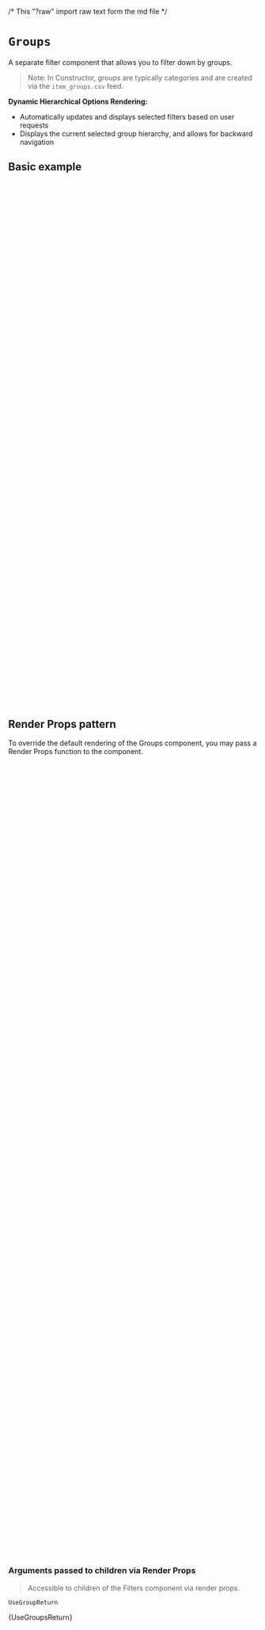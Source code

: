 /* This "?raw" import raw text form the md file */

<Meta of={GroupsStories} />

# `Groups`

A separate filter component that allows you to filter down by groups.

> Note: In Constructor, groups are typically categories and are created via the `item_groups.csv` feed.

**Dynamic Hierarchical Options Rendering:**

- Automatically updates and displays selected filters based on user requests
- Displays the current selected group hierarchy, and allows for backward navigation

<Canvas of={GroupsStories.Primary} />

## Basic example

```jsx
import { CioPlp, Groups } from '@constructor-io/constructorio-ui-plp';
import '@constructor-io/constructorio-ui-plp/styles.css';

const DEMO_API_KEY = 'key_M57QS8SMPdLdLx4x';

const DEMO_GROUPS = [
  {
    groupId: '1',
    displayName: 'All',
    count: 250,
    data: null,
    children: [
      {
        groupId: '11',
        displayName: 'Greeting Cards',
        count: 250,
        data: null,
        children: [
          {
            groupId: '111',
            displayName: 'Halloween Greeting Cards',
            count: 100,
            data: null,
            children: [],
            parents: [
              {
                displayName: 'All',
                groupId: '1',
              },
              {
                displayName: 'Greeting Cards',
                groupId: '11',
              },
            ],
          },
          {
            groupId: '112',
            displayName: 'Christmas Greeting Cards',
            count: 150,
            data: null,
            children: [],
            parents: [
              {
                displayName: 'All',
                groupId: '1',
              },
              {
                displayName: 'Greeting Cards',
                groupId: '11',
              },
            ],
          },
        ],
        parents: [
          {
            displayName: 'All',
            groupId: '1',
          },
        ],
      },
    ],
  },
];

export default function MyComponent() {
  return (
    <CioPlp apiKey={DEMO_API_KEY}>
      <Groups groups={DEMO_GROUPS} />
    </CioPlp>
  );
}
```

## Render Props pattern

To override the default rendering of the Groups component, you may pass a Render Props function to the component.

```jsx
import { CioPlp, Groups } from '@constructor-io/constructorio-ui-plp';
import '@constructor-io/constructorio-ui-plp/styles.css';

const DEMO_API_KEY = 'key_M57QS8SMPdLdLx4x';

const DEMO_GROUPS = [
  {
    groupId: '1',
    displayName: 'All',
    count: 250,
    data: null,
    children: [
      {
        groupId: '11',
        displayName: 'Greeting Cards',
        count: 250,
        data: null,
        children: [
          {
            groupId: '111',
            displayName: 'Halloween Greeting Cards',
            count: 100,
            data: null,
            children: [],
            parents: [
              {
                displayName: 'All',
                groupId: '1',
              },
              {
                displayName: 'Greeting Cards',
                groupId: '11',
              },
            ],
          },
          {
            groupId: '112',
            displayName: 'Christmas Greeting Cards',
            count: 150,
            data: null,
            children: [],
            parents: [
              {
                displayName: 'All',
                groupId: '1',
              },
              {
                displayName: 'Greeting Cards',
                groupId: '11',
              },
            ],
          },
        ],
        parents: [
          {
            displayName: 'All',
            groupId: '1',
          },
        ],
      },
    ],
  },
];

function MyCustomGroups(props) {
  const {
    groupOptions,
    currentGroupId,
    currentPage,
    initialNumOptions,
    isShowAll,
    optionsToRender,
  } = props;

  const renderGroup = (group, depth = 0) => {
    const hasChildren = group.children && group.children.length > 0;

    return (
      <div key={group.groupId}>
        <div>
          Depth: {depth}: {group.displayName} <span>({group.count})</span>
        </div>

        {hasChildren && <div>{group.children.map((child) => renderGroup(child, depth + 1))}</div>}
      </div>
    );
  };

  return (
    <>
      <h2>Custom Group Filters</h2>
      <p>Current Page: {currentPage}</p>
      <div>{groupOptions.map((group) => renderGroup(group))}</div>
    </>
  );
}

export default function MyComponent() {
  return (
    <CioPlp apiKey={DEMO_API_KEY}>
      <Groups groups={DEMO_GROUPS}>
        {(props) => {
          return <MyCustomGroups {...props} />;
        }}
      </Groups>
    </CioPlp>
  );
}
```

### Arguments passed to children via Render Props

> Accessible to children of the Filters component via render props.

`UseGroupReturn`

<Markdown>{UseGroupsReturn}</Markdown>
